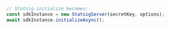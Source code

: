 ```jsx
// Statsig.initialize becomes:
const sdkInstance = new StatsigServer(secretKey, options);
await sdkInstance.initializeAsync();
```
